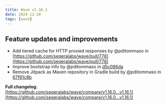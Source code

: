 ```yaml
---
title: Wave v1.16.1
date: 2024-12-20
tags: [wave]
---
```


## Feature updates and improvements

* Add tiered cache for HTTP proxied responses by @pditommaso in [https://github.com/seqeralabs/wave/pull/778](https://github.com/seqeralabs/wave/pull/778)
* Improve bootstrap info by @pditommaso in [d5c086da](https://github.com/seqeralabs/wave/commit/d5c086dac3a41b1a3a4260ae84f980e58b579ace)
* Remove Jitpack as Maven repository in Gradle build by @pditommaso in [67f91c8b](https://github.com/seqeralabs/wave/commit/67f91c8b2ba7611eccf55cf45da5256e0465c59e)

**Full changelog**: [https://github.com/seqeralabs/wave/compare/v1.16.0...v1.16.1](https://github.com/seqeralabs/wave/compare/v1.16.0...v1.16.1)
